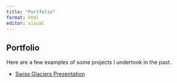 ```yaml
---
title: "Portfolio"
format: html
editor: visual
---
```


## Portfolio 

Here are a few examples of some projects I undertook in the past.

<ul>
  <li><a href="/portfolio/SchweizerGletscher-Presentation.html" target="_blank">Swiss Glaciers Presentation</a></li>
  </li>
  






